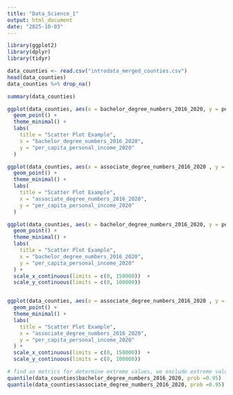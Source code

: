 ---
title: "Data_Science_1"
output: html_document
date: "2025-10-03"
---

```{r libaray, warning=FALSE}
library(ggplot2)
library(dplyr)
library(tidyr)
```

```{r data import and cleaning na value}
data_counties <- read.csv("introdata_merged_counties.csv")
head(data_counties)
data_counties %>% drop_na()
```

```{r data set summary}
summary(data_counties)
```
```{r}
ggplot(data_counties, aes(x = bachelor_degree_numbers_2016_2020, y = per_capita_personal_income_2020 )) +
  geom_point() +
  theme_minimal() +
  labs(
    title = "Scatter Plot Example",
    x = "bachelor_degree_numbers_2016_2020",
    y = "per_capita_personal_income_2020" 
  ) 

ggplot(data_counties, aes(x = associate_degree_numbers_2016_2020 , y = per_capita_personal_income_2020 )) +
  geom_point() +
  theme_minimal() +
  labs(
    title = "Scatter Plot Example",
    x = "associate_degree_numbers_2016_2020",
    y = "per_capita_personal_income_2020"
  ) 

```

```{r scatter plot after exclude extrem value}
ggplot(data_counties, aes(x = bachelor_degree_numbers_2016_2020, y = per_capita_personal_income_2020 )) +
  geom_point() +
  theme_minimal() +
  labs(
    title = "Scatter Plot Example",
    x = "bachelor_degree_numbers_2016_2020",
    y = "per_capita_personal_income_2020" 
  ) + 
  scale_x_continuous(limits = c(0, 150000))  + 
  scale_y_continuous(limits = c(0, 100000))


ggplot(data_counties, aes(x = associate_degree_numbers_2016_2020 , y = per_capita_personal_income_2020 )) +
  geom_point() +
  theme_minimal() +
  labs(
    title = "Scatter Plot Example",
    x = "associate_degree_numbers_2016_2020",
    y = "per_capita_personal_income_2020"
  ) +
  scale_x_continuous(limits = c(0, 150000))  +
  scale_y_continuous(limits = c(0, 100000))

```
```{r exclude extreme value}
# find an metrics for determine extreme values, we exclude extreme value that is more than 5 # standard deviation away
quantile(data_counties$bachelor_degree_numbers_2016_2020, prob =0.95)
quantile(data_counties$associate_degree_numbers_2016_2020, prob =0.95)




```






